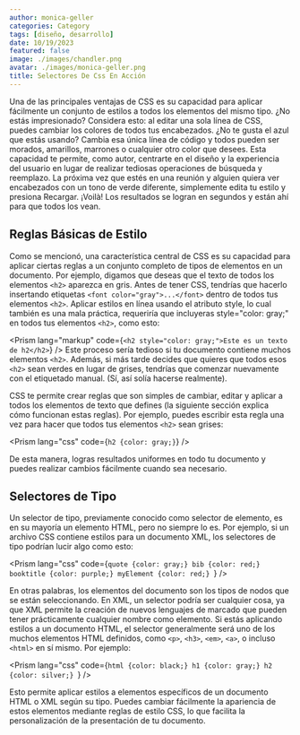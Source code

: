 ```yaml
---
author: monica-geller
categories: Category
tags: [diseño, desarrollo]
date: 10/19/2023
featured: false
image: ./images/chandler.png
avatar: ./images/monica-geller.png
title: Selectores De Css En Acción
---
```



Una de las principales ventajas de CSS es su capacidad para aplicar fácilmente un conjunto de estilos a todos los elementos del mismo tipo. ¿No estás impresionado? Considera esto: al editar una sola línea de CSS, puedes cambiar los colores de todos tus encabezados. ¿No te gusta el azul que estás usando? Cambia esa única línea de código y todos pueden ser morados, amarillos, marrones o cualquier otro color que desees. Esta capacidad te permite, como autor, centrarte en el diseño y la experiencia del usuario en lugar de realizar tediosas operaciones de búsqueda y reemplazo. La próxima vez que estés en una reunión y alguien quiera ver encabezados con un tono de verde diferente, simplemente edita tu estilo y presiona Recargar. ¡Voilà! Los resultados se logran en segundos y están ahí para que todos los vean.

## Reglas Básicas de Estilo

Como se mencionó, una característica central de CSS es su capacidad para aplicar ciertas reglas a un conjunto completo de tipos de elementos en un documento. Por ejemplo, digamos que deseas que el texto de todos los elementos `<h2>` aparezca en gris. Antes de tener CSS, tendrías que hacerlo insertando etiquetas `<font color="gray">...</font>` dentro de todos tus elementos `<h2>`. Aplicar estilos en línea usando el atributo style, lo cual también es una mala práctica, requeriría que incluyeras style="color: gray;" en todos tus elementos `<h2>`, como esto:

<Prism
lang="markup"
code={`<h2 style="color: gray;">Este es un texto de h2</h2>`}
/>
Este proceso sería tedioso si tu documento contiene muchos elementos `<h2>`. Además, si más tarde decides que quieres que todos esos `<h2>` sean verdes en lugar de grises, tendrías que comenzar nuevamente con el etiquetado manual. (Sí, así solía hacerse realmente).

CSS te permite crear reglas que son simples de cambiar, editar y aplicar a todos los elementos de texto que defines (la siguiente sección explica cómo funcionan estas reglas). Por ejemplo, puedes escribir esta regla una vez para hacer que todos tus elementos `<h2>` sean grises:

<Prism lang="css" code={`h2 {color: gray;}`} />

De esta manera, logras resultados uniformes en todo tu documento y puedes realizar cambios fácilmente cuando sea necesario.

## Selectores de Tipo

Un selector de tipo, previamente conocido como selector de elemento, es en su mayoría un elemento HTML, pero no siempre lo es. Por ejemplo, si un archivo CSS contiene estilos para un documento XML, los selectores de tipo podrían lucir algo como esto:

<Prism
  lang="css"
  code={`quote {color: gray;}
bib {color: red;}
booktitle {color: purple;}
myElement {color: red;}
`}
/>

En otras palabras, los elementos del documento son los tipos de nodos que se están seleccionando. En XML, un selector podría ser cualquier cosa, ya que XML permite la creación de nuevos lenguajes de marcado que pueden tener prácticamente cualquier nombre como elemento. Si estás aplicando estilos a un documento HTML, el selector generalmente será uno de los muchos elementos HTML definidos, como `<p>`, `<h3>`, `<em>`, `<a>`, o incluso `<html>` en sí mismo. Por ejemplo:

<Prism
  lang="css"
  code={`html {color: black;}
h1 {color: gray;}
h2 {color: silver;}
`}
/>

Esto permite aplicar estilos a elementos específicos de un documento HTML o XML según su tipo. Puedes cambiar fácilmente la apariencia de estos elementos mediante reglas de estilo CSS, lo que facilita la personalización de la presentación de tu documento.
